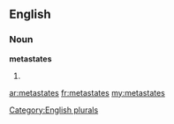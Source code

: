==English==

===Noun===
'''metastates'''

# {{plural of|[[metastate]]}}

[[Category:English plurals]]

[[ar:metastates]]
[[fr:metastates]]
[[my:metastates]]